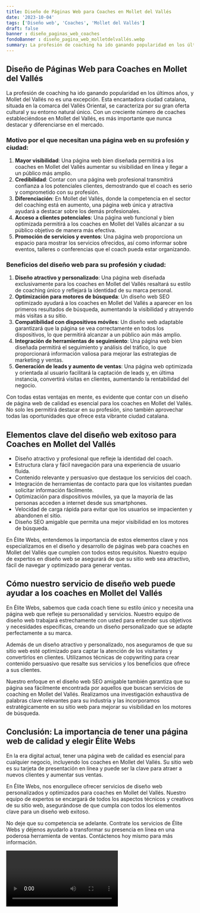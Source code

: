 ```yaml
---
title: Diseño de Páginas Web para Coaches en Mollet del Vallés
date: '2023-10-04'
tags: ['Diseño web', 'Coaches', 'Mollet del Vallés']
draft: false
banner : diseño_paginas_web_coaches
fondoBanner : diseño_pagina_web_molletdelvallés.webp
summary: La profesión de coaching ha ido ganando popularidad en los últimos años, y Mollet del Vallés no es una excepción. Esta encantadora ciudad catalana, situada en la comarca del Vallés Oriental, se caracteriza por su gran oferta cultural y su entorno natural único. Con un creciente número de coaches estableciéndose en Mollet del Vallés, es más importante que nunca destacar y diferenciarse en el mercado.
---
```


## Diseño de Páginas Web para Coaches en Mollet del Vallés

La profesión de coaching ha ido ganando popularidad en los últimos años, y Mollet del Vallés no es una excepción. Esta encantadora ciudad catalana, situada en la comarca del Vallés Oriental, se caracteriza por su gran oferta cultural y su entorno natural único. Con un creciente número de coaches estableciéndose en Mollet del Vallés, es más importante que nunca destacar y diferenciarse en el mercado.

### Motivo por el que necesitan una página web en su profesión y ciudad:

1. **Mayor visibilidad**: Una página web bien diseñada permitirá a los coaches en Mollet del Vallés aumentar su visibilidad en línea y llegar a un público más amplio.
2. **Credibilidad**: Contar con una página web profesional transmitirá confianza a los potenciales clientes, demostrando que el coach es serio y comprometido con su profesión.
3. **Diferenciación**: En Mollet del Vallés, donde la competencia en el sector del coaching está en aumento, una página web única y atractiva ayudará a destacar sobre los demás profesionales.
4. **Acceso a clientes potenciales**: Una página web funcional y bien optimizada permitirá a los coaches en Mollet del Vallés alcanzar a su público objetivo de manera más efectiva.
5. **Promoción de servicios y eventos**: Una página web proporciona un espacio para mostrar los servicios ofrecidos, así como informar sobre eventos, talleres o conferencias que el coach pueda estar organizando.

### Beneficios del diseño web para su profesión y ciudad:

1. **Diseño atractivo y personalizado**: Una página web diseñada exclusivamente para los coaches en Mollet del Vallés resaltará su estilo de coaching único y reflejará la identidad de su marca personal.
2. **Optimización para motores de búsqueda**: Un diseño web SEO optimizado ayudará a los coaches en Mollet del Vallés a aparecer en los primeros resultados de búsqueda, aumentando la visibilidad y atrayendo más visitas a su sitio.
3. **Compatibilidad con dispositivos móviles**: Un diseño web adaptable garantizará que la página se vea correctamente en todos los dispositivos, lo que permitirá alcanzar a un público aún más amplio.
4. **Integración de herramientas de seguimiento**: Una página web bien diseñada permitirá el seguimiento y análisis del tráfico, lo que proporcionará información valiosa para mejorar las estrategias de marketing y ventas.
5. **Generación de leads y aumento de ventas**: Una página web optimizada y orientada al usuario facilitará la captación de leads y, en última instancia, convertirá visitas en clientes, aumentando la rentabilidad del negocio.

Con todas estas ventajas en mente, es evidente que contar con un diseño de página web de calidad es esencial para los coaches en Mollet del Vallés. No solo les permitirá destacar en su profesión, sino también aprovechar todas las oportunidades que ofrece esta vibrante ciudad catalana.

<GifSeo />

<Cta />

## Elementos clave del diseño web exitoso para Coaches en Mollet del Vallés

- Diseño atractivo y profesional que refleje la identidad del coach.
- Estructura clara y fácil navegación para una experiencia de usuario fluida.
- Contenido relevante y persuasivo que destaque los servicios del coach.
- Integración de herramientas de contacto para que los visitantes puedan solicitar información fácilmente.
- Optimización para dispositivos móviles, ya que la mayoría de las personas acceden a internet desde sus smartphones.
- Velocidad de carga rápida para evitar que los usuarios se impacienten y abandonen el sitio.
- Diseño SEO amigable que permita una mejor visibilidad en los motores de búsqueda.

En Élite Webs, entendemos la importancia de estos elementos clave y nos especializamos en el diseño y desarrollo de páginas web para coaches en Mollet del Vallés que cumplen con todos estos requisitos. Nuestro equipo de expertos en diseño web se asegurará de que su sitio web sea atractivo, fácil de navegar y optimizado para generar ventas.

## Cómo nuestro servicio de diseño web puede ayudar a los coaches en Mollet del Vallés

En Élite Webs, sabemos que cada coach tiene su estilo único y necesita una página web que refleje su personalidad y servicios. Nuestro equipo de diseño web trabajará estrechamente con usted para entender sus objetivos y necesidades específicas, creando un diseño personalizado que se adapte perfectamente a su marca.

Además de un diseño atractivo y personalizado, nos aseguramos de que su sitio web esté optimizado para captar la atención de los visitantes y convertirlos en clientes. Utilizamos técnicas de copywriting para crear contenido persuasivo que resalte sus servicios y los beneficios que ofrece a sus clientes.

Nuestro enfoque en el diseño web SEO amigable también garantiza que su página sea fácilmente encontrada por aquellos que buscan servicios de coaching en Mollet del Vallés. Realizamos una investigación exhaustiva de palabras clave relevantes para su industria y las incorporamos estratégicamente en su sitio web para mejorar su visibilidad en los motores de búsqueda.

## Conclusión: La importancia de tener una página web de calidad y elegir Élite Webs

En la era digital actual, tener una página web de calidad es esencial para cualquier negocio, incluyendo los coaches en Mollet del Vallés. Su sitio web es su tarjeta de presentación en línea y puede ser la clave para atraer a nuevos clientes y aumentar sus ventas.

En Élite Webs, nos enorgullece ofrecer servicios de diseño web personalizados y optimizados para coaches en Mollet del Vallés. Nuestro equipo de expertos se encargará de todos los aspectos técnicos y creativos de su sitio web, asegurándose de que cumpla con todos los elementos clave para un diseño web exitoso.

No deje que su competencia se adelante. Contrate los servicios de Élite Webs y déjenos ayudarlo a transformar su presencia en línea en una poderosa herramienta de ventas. Contáctenos hoy mismo para más información.

<Video />

<CtaBot job='Coaches' city='Mollet del Vallés'/>

<Gmaps query='Mollet del Vallés+españa+maps' />